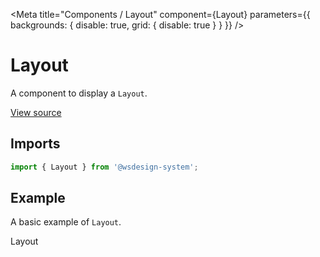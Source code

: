 
<Meta
  title="Components / Layout"
  component={Layout}
  parameters={{ backgrounds: { disable: true, grid: { disable: true } } }}
/>

# Layout

A component to display a `Layout`.

[View source](https://github.com/actarian/wsdesign-system/tree/main/@components/card)

## Imports

```js
import { Layout } from '@wsdesign-system';
```

<!--
## Props

<ArgsTable of={LayoutProps} />
-->

## Example

A basic example of `Layout`.

<Canvas>
  <Story name="Layout">
    <Layout>Layout</Layout>
  </Story>
</Canvas>
